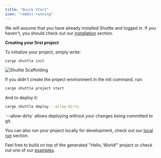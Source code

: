```yaml
---
title: "Quick Start"
icon: "rabbit-running"
---
```


We will assume that you have already installed Shuttle and logged in.
If you haven't, you should check out our [installation](./installation) section.

**Creating your first project**

To initialize your project, simply write:

```sh
cargo shuttle init
```

![Shuttle Scaffolding](/images/actix-scaffold-demo.gif)

If you didn't create the project environment in the init command, run:

```sh
cargo shuttle project start
```

And to deploy it:

```sh
cargo shuttle deploy --allow-dirty
```

<Info>
  `--allow-dirty` allows deploying without your changes being committed to git.
</Info>

You can also run your project locally for development, check out our [local run](./local-run) section.

Feel free to build on top of the generated "Hello, World!" project or check out one of our [examples](../examples/axum).
